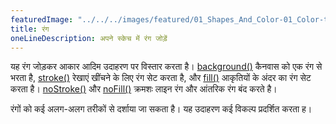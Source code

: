 ---
featuredImage: "../../../images/featured/01_Shapes_And_Color-01_Color-thumbnail.png"
title: रंग
oneLineDescription: अपने स्केच में रंग जोड़ें
---

यह रंग जोड़कर आकार आदिम उदाहरण पर विस्तार करता है।
<a href='https://p5js.org/reference/#/p5/background' target='_blank'>background()</a> कैनवास को एक रंग से भरता है, <a href="https:// p5js.org/reference/#/p5/stroke" target='_blank'>stroke()</a> रेखाएं खींचने के लिए रंग सेट करता है, और <a href="https://p5js.org/reference/#/p5/fill" target="_blank">fill()</a> आकृतियों के अंदर का रंग सेट करता है। <a href='https://p5js.org/reference/#/p5/noStroke' target='_blank'>noStroke()</a> और <a href='https://p5js.org/reference/ #/p5/noFill' target='_blank'>noFill()</a> क्रमशः लाइन रंग और आंतरिक रंग बंद करते है।

रंगों को कई अलग-अलग तरीकों से दर्शाया जा सकता है। यह उदाहरण कई विकल्प प्रदर्शित करता ह।